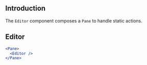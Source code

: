 
## Introduction

The `Editor` component composes a `Pane` to handle static actions.

## Editor

```jsx
<Pane>
  <Editor />
</Pane>
```

<PropsTable of="Editor" />
